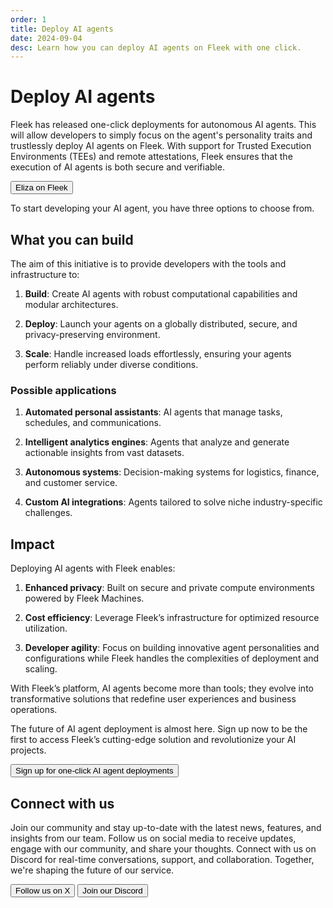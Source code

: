 ```yaml
---
order: 1
title: Deploy AI agents
date: 2024-09-04
desc: Learn how you can deploy AI agents on Fleek with one click.
---
```



# Deploy AI agents

Fleek has released one-click deployments for autonomous AI agents. This will allow developers to simply focus on the agent's personality traits and trustlessly deploy AI agents on Fleek. With support for Trusted Execution Environments (TEEs) and remote attestations, Fleek ensures that the execution of AI agents is both secure and verifiable.

<div className="mb-16 w-fit">
  <Button
    variant="secondary"
    href="https://fleek.xyz/eliza/"
    target="_blank"
    rel="noopener noreferrer"
  >
    Eliza on Fleek
  </Button>
</div>

To start developing your AI agent, you have three options to choose from.

<div className='grid grid-cols-1 lg:grid-cols-2 gap-12 mb-12'>

<DocIntroCard
  title="Upload Characterfile"
  description="Upload the characterfile of your AI agent."
  href="/docs/ai_agents/upload-character-file"
/>
<DocIntroCard
  title="Build From Scratch"
  description="Build your agent from scratch"
  href="/docs/ai_agents/build-from-scratch"
/>
<DocIntroCard
  title="Select Template "
  description="Build your agent from our template"
  href="/docs/ai_agents/select-template"
/>
<DocIntroCard
  title="Troubleshooting"
  description="Troubleshooting"
  href="/docs/ai_agents/troubleshoot"
/>

</div>

<div className="my-12 bg-gray-dark-6 p-[1px]" />

## What you can build

The aim of this initiative is to provide developers with the tools and infrastructure to:

1. **Build**: Create AI agents with robust computational capabilities and modular architectures.

2. **Deploy**: Launch your agents on a globally distributed, secure, and privacy-preserving environment.

3. **Scale**: Handle increased loads effortlessly, ensuring your agents perform reliably under diverse conditions.

### Possible applications

1. **Automated personal assistants**: AI agents that manage tasks, schedules, and communications.

2. **Intelligent analytics engines**: Agents that analyze and generate actionable insights from vast datasets.

3. **Autonomous systems**: Decision-making systems for logistics, finance, and customer service.

4. **Custom AI integrations**: Agents tailored to solve niche industry-specific challenges.

<div className="my-12 bg-gray-dark-6 p-[1px]" />

## Impact

Deploying AI agents with Fleek enables:

1. **Enhanced privacy**: Built on secure and private compute environments powered by Fleek Machines.

2. **Cost efficiency**: Leverage Fleek’s infrastructure for optimized resource utilization.

3. **Developer agility**: Focus on building innovative agent personalities and configurations while Fleek handles the complexities of deployment and scaling.

With Fleek’s platform, AI agents become more than tools; they evolve into transformative solutions that redefine user experiences and business operations.

The future of AI agent deployment is almost here. Sign up now to be the first to access Fleek’s cutting-edge solution and revolutionize your AI projects.

<div className="mb-12 w-fit">
  <Button
    variant="secondary"
    href="https://fleek.typeform.com/machinesaccess"
    target="_blank"
    rel="noopener noreferrer"
  >
    Sign up for one-click AI agent deployments
  </Button>
</div>

<div className="my-12 bg-gray-dark-6 p-[1px]" />

## Connect with us

Join our community and stay up-to-date with the latest news, features, and insights from our team. Follow us on social media to receive updates, engage with our community, and share your thoughts. Connect with us on Discord for real-time conversations, support, and collaboration. Together, we're shaping the future of our service.

<div className="justify-left mb-32 mt-12 flex flex-col gap-16 sm:flex-row">
  <Button
    variant="secondary"
    href="https://x.com/fleek"
    target="_blank"
    rel="noopener noreferrer"
  >
    Follow us on X
  </Button>
  <Button
    variant="secondary"
    href="https://discord.gg/fleek"
    target="_blank"
    rel="noopener noreferrer"
  >
    Join our Discord
  </Button>
</div>
